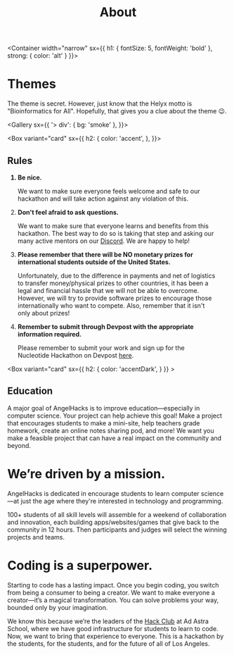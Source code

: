 
<Header sx={{ bg: 'primary' }} width="narrow">

# About

</Header>

<Container width="narrow"
  sx={{
    h1: {
      fontSize: 5,
      fontWeight: 'bold'
    },
    strong: {
      color: 'alt'
    }
  }}>

# Themes

The theme is secret. However, just know that the Helyx motto is "Bioinformatics for All". Hopefully, that gives you a clue about the theme 😉.

</Container>

<Gallery sx={{
    '> div': {
        bg: 'smoke'
    },
}}>

<Box variant="card"
sx={{
    h2: {
        color: 'accent',
    },
    }}>

## Rules

<ol>
<strong><li> Be nice. </li></strong>
<p>We want to make sure everyone feels welcome and safe to our hackathon and will take action against any violation of this.</p>

<strong><li>Don't feel afraid to ask questions.</li></strong>
<p>We want to make sure that everyone learns and benefits from this hackathon. The best way to do so is taking that step and asking our many active mentors on our <a href="https://discord.gg/XVT94Ha">Discord</a>. We are happy to help!</p>

<strong><li>Please remember that there will be NO monetary prizes for international students outside of the United States.</li></strong>
<p style="padding-right: 30px;">Unfortunately, due to the difference in payments and net of logistics to transfer money/physical prizes to other countries, it has been a legal and financial hassle that we will not be able to overcome. However, we will try to provide software prizes to encourage those internationally who want to compete. Also, remember that it isn't only about prizes!</p>

<strong><li>Remember to submit through Devpost with the appropriate information required.</li></strong>
<p style="padding-right: 30px;">Please remember to submit your work and sign up for the Nucleotide Hackathon on Devpost <a href="https://nucleotide-hackathon.devpost.com/">here</a>. </p>
</ol>

</Box>

<Box variant="card"
sx={{
        h2: {
            color: 'accentDark',
        }
    }} >

## Education

A major goal of AngelHacks is to improve education—especially in computer science. Your project can help achieve this goal! Make a project that encourages students to make a mini-site, help teachers grade homework, create an online notes sharing pod, and more! We want you make a feasible project that can have a real impact on the community and beyond.

</Box>

</Gallery>
<Container width="narrow"
    sx={{
        h1: {
            fontWeight:"bold"
        }
    }}>

# We’re driven by a mission.

AngelHacks is dedicated in encourage students to learn computer science—at just the age where they're interested in technology and programming.

100+ students of all skill levels will assemble for a weekend of collaboration and innovation, each building apps/websites/games that give back to the community in 12 hours. Then participants and judges will select the winning projects and teams.

# Coding is a superpower.

Starting to code has a lasting impact. Once you begin coding, you switch from being a consumer to being a creator. We want to make everyone a creator—it’s a magical transformation. You can solve problems your way, bounded only by your imagination.

We know this because we’re the leaders of the [Hack Club](https://hackclub.com/) at Ad Astra School, where we have good infrastructure for students to learn to code. Now, we want to bring that experience to everyone. This is a hackathon by the students, for the students, and for the future of all of Los Angeles.

</Container>
